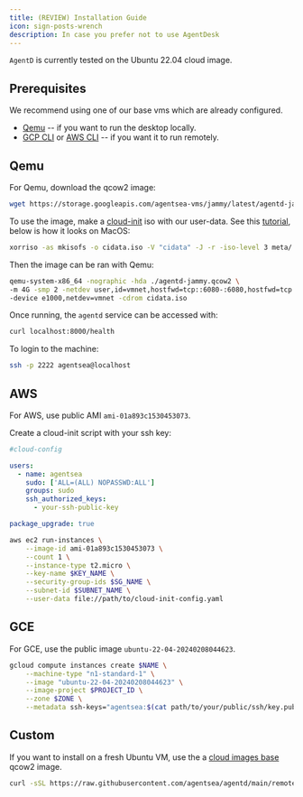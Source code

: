 ```yaml
---
title: (REVIEW) Installation Guide
icon: sign-posts-wrench
description: In case you prefer not to use AgentDesk
---
```


`AgentD` is currently tested on the Ubuntu 22.04 cloud image.

## Prerequisites

We recommend using one of our base vms which are already configured.

- [Qemu](https://www.qemu.org/download/) -- if you want to run the desktop locally.
- [GCP CLI](https://cloud.google.com/sdk/docs/install) or [AWS CLI](https://aws.amazon.com/cli/) -- if you want it to run remotely.

## Qemu

For Qemu, download the qcow2 image:

```bash
wget https://storage.googleapis.com/agentsea-vms/jammy/latest/agentd-jammy.qcow2
```

To use the image, make a [cloud-init](https://cloud-init.io/) iso with our user-data. See this [tutorial](https://cloudinit.readthedocs.io/en/latest/reference/datasources/nocloud.html), below is how it looks on MacOS:

```bash
xorriso -as mkisofs -o cidata.iso -V "cidata" -J -r -iso-level 3 meta/
```

Then the image can be ran with Qemu:

```bash
qemu-system-x86_64 -nographic -hda ./agentd-jammy.qcow2 \
-m 4G -smp 2 -netdev user,id=vmnet,hostfwd=tcp::6080-:6080,hostfwd=tcp::8000-:8000,hostfwd=tcp::2222-:22 \
-device e1000,netdev=vmnet -cdrom cidata.iso
```

Once running, the `agentd` service can be accessed with:

```bash
curl localhost:8000/health
```   

To login to the machine:

```bash
ssh -p 2222 agentsea@localhost
```   

## AWS

For AWS, use public AMI `ami-01a893c1530453073`.   

Create a cloud-init script with your ssh key:

```yaml
#cloud-config

users:
  - name: agentsea
    sudo: ['ALL=(ALL) NOPASSWD:ALL']
    groups: sudo
    ssh_authorized_keys:
      - your-ssh-public-key

package_upgrade: true
```

```bash
aws ec2 run-instances \
    --image-id ami-01a893c1530453073 \
    --count 1 \
    --instance-type t2.micro \
    --key-name $KEY_NAME \
    --security-group-ids $SG_NAME \
    --subnet-id $SUBNET_NAME \
    --user-data file://path/to/cloud-init-config.yaml
```

## GCE

For GCE, use the public image `ubuntu-22-04-20240208044623`.

```bash
gcloud compute instances create $NAME \
    --machine-type "n1-standard-1" \
    --image "ubuntu-22-04-20240208044623" \
    --image-project $PROJECT_ID \
    --zone $ZONE \
    --metadata ssh-keys="agentsea:$(cat path/to/your/public/ssh/key.pub)"
```

## Custom

If you want to install on a fresh Ubuntu VM, use the a [cloud images base](https://cloud-images.ubuntu.com/jammy/current/) qcow2 image.

```bash
curl -sSL https://raw.githubusercontent.com/agentsea/agentd/main/remote_install.sh | sudo bash
```

